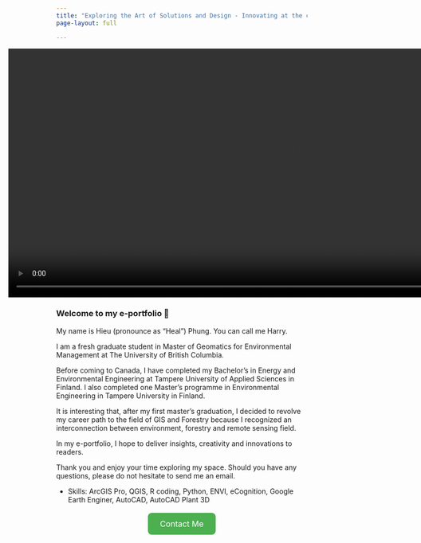 ---
title: "Exploring the Art of Solutions and Design - Innovating at the crossroads of Forestry, Remote Sensing, and Environment"
page-layout: full

---
<!-- Full-width container -->
<div style="margin-left: -10vw; margin-right: -10vw; width: 100vw; position: relative; overflow: hidden;">

<video autoplay muted loop playsinline style="width: 120%; height: 500px; object-fit: cover;">
  <source src="videos/video1.mp4" type="video/mp4">
  Your browser does not support the video tag.
</video>

</div>



### Welcome to my e-portfolio 👋


My name is Hieu (pronounce as "Heal") Phung. You can call me Harry.

I am a fresh graduate student in Master of Geomatics for Environmental Management at The University of British Columbia.

Before coming to Canada, I have completed my Bachelor's in Energy and Environmental Engineering at Tampere University of Applied Sciences in Finland. I also completed one Master's programme in Environmental Engineering in Tampere University in Finland.

It is interesting that, after my first master's graduation, I decided to revolve my career path to the field of GIS and Forestry because I recognized an interconnection between environment, forestry and remote sensing field.

In my e-portfolio, I hope to deliver insights, creativity and innovations to readers.

Thank you and enjoy your time exploring my space. Should you have any questions, please do not hesitate to send me an email.

-   Skills: ArcGIS Pro, QGIS, R coding, Python, ENVI, eCognition, Google Earth Enginer, AutoCAD, AutoCAD Plant 3D


<p style="text-align: center; margin-top: 30px;">
  <a href="contact.html" style="background-color: #4CAF50; color: white; padding: 12px 24px; text-decoration: none; font-size: 16px; border-radius: 8px;">
    Contact Me
  </a>
</p>


